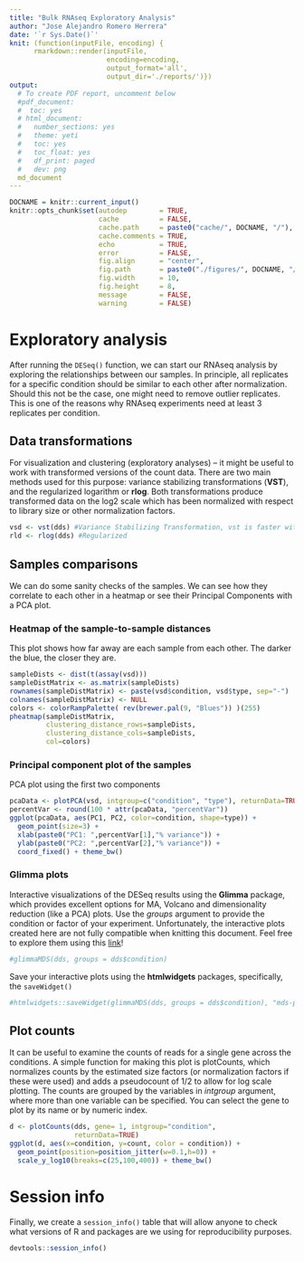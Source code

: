 ```yaml
---
title: "Bulk RNAseq Exploratory Analysis"
author: "Jose Alejandro Romero Herrera"
date: '`r Sys.Date()`'
knit: (function(inputFile, encoding) { 
      rmarkdown::render(inputFile,
                        encoding=encoding,
                        output_format='all',
                        output_dir='./reports/')})
output:
  # To create PDF report, uncomment below
  #pdf_document:
  #  toc: yes
  # html_document:
  #   number_sections: yes
  #   theme: yeti
  #   toc: yes
  #   toc_float: yes
  #   df_print: paged
  #   dev: png
  md_document
---
```


```r
DOCNAME = knitr::current_input()
knitr::opts_chunk$set(autodep        = TRUE,
                      cache          = FALSE,
                      cache.path     = paste0("cache/", DOCNAME, "/"),
                      cache.comments = TRUE,
                      echo           = TRUE,
                      error          = FALSE,
                      fig.align      = "center",
                      fig.path       = paste0("./figures/", DOCNAME, "/"),
                      fig.width      = 10,
                      fig.height     = 8,
                      message        = FALSE,
                      warning        = FALSE)
```

# Exploratory analysis
After running the `DESeq()` function, we can start our RNAseq analysis by exploring the relationships between our samples. In principle, all replicates for a specific condition should be similar to each other after normalization. Should this not be the case, one might need to remove outlier replicates. This is one of the reasons why RNAseq experiments need at least 3 replicates per condition. 

## Data transformations
For visualization and clustering (exploratory analyses) – it might be useful to work with transformed versions of the count data. There are two main methods used for this purpose: variance stabilizing transformations (**VST**), and the regularized logarithm or **rlog**. Both transformations produce transformed data on the log2 scale which has been normalized with respect to library size or other normalization factors.

```r
vsd <- vst(dds) #Variance Stabilizing Transformation, vst is faster with larger number of samples
rld <- rlog(dds) #Regularized 
```

## Samples comparisons 
We can do some sanity checks of the samples. We can see how they correlate to each other in a heatmap or see their Principal Components with a PCA plot.

### Heatmap of the sample-to-sample distances
This plot shows how far away are each sample from each other. The darker the blue, the closer they are.
```r
sampleDists <- dist(t(assay(vsd)))
sampleDistMatrix <- as.matrix(sampleDists)
rownames(sampleDistMatrix) <- paste(vsd$condition, vsd$type, sep="-")
colnames(sampleDistMatrix) <- NULL
colors <- colorRampPalette( rev(brewer.pal(9, "Blues")) )(255)
pheatmap(sampleDistMatrix,
         clustering_distance_rows=sampleDists,
         clustering_distance_cols=sampleDists,
         col=colors)
```

### Principal component plot of the samples
PCA plot using the first two components
```r
pcaData <- plotPCA(vsd, intgroup=c("condition", "type"), returnData=TRUE)
percentVar <- round(100 * attr(pcaData, "percentVar"))
ggplot(pcaData, aes(PC1, PC2, color=condition, shape=type)) +
  geom_point(size=3) +
  xlab(paste0("PC1: ",percentVar[1],"% variance")) +
  ylab(paste0("PC2: ",percentVar[2],"% variance")) + 
  coord_fixed() + theme_bw()
```
### Glimma plots
Interactive visualizations of the DESeq results using the **Glimma** package, which provides excellent options for MA, Volcano and dimensionality reduction (like a PCA) plots. Use the *groups* argument to provide the condition or factor of your experiment. Unfortunately, the interactive plots created here are not fully compatible when knitting this document. Feel free to explore them using this [link](./mds-plot.html)!

```r
#glimmaMDS(dds, groups = dds$condition)
```

Save your interactive plots using the **htmlwidgets** packages, specifically, the `saveWidget()` 
```r
#htmlwidgets::saveWidget(glimmaMDS(dds, groups = dds$condition), "mds-plot.html")
```

## Plot counts
It can be useful to examine the counts of reads for a single gene across the conditions. A simple function for making this plot is plotCounts, which normalizes counts by the estimated size factors (or normalization factors if these were used) and adds a pseudocount of 1/2 to allow for log scale plotting. The counts are grouped by the variables in *intgroup* argument, where more than one variable can be specified. You can select the gene to plot by its name or by numeric index.

```r
d <- plotCounts(dds, gene= 1, intgroup="condition", 
                returnData=TRUE)
ggplot(d, aes(x=condition, y=count, color = condition)) + 
  geom_point(position=position_jitter(w=0.1,h=0)) + 
  scale_y_log10(breaks=c(25,100,400)) + theme_bw()
```

# Session info
Finally, we create a `session_info()` table that will allow anyone to check what versions of R and packages are we using for reproducibility purposes.

```r
devtools::session_info()
```